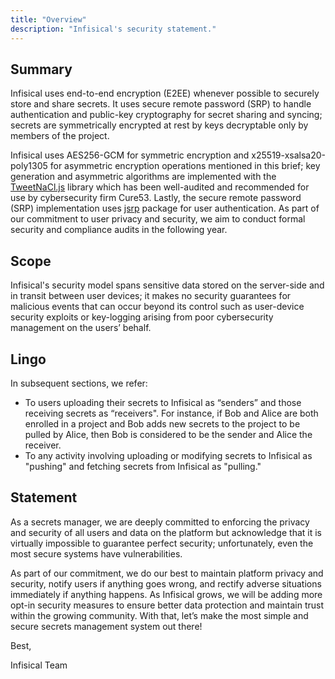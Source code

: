```yaml
---
title: "Overview"
description: "Infisical's security statement."
---
```


## Summary

Infisical uses end-to-end encryption (E2EE) whenever possible to securely store and share secrets. It uses secure remote password (SRP) to handle authentication and public-key cryptography for secret sharing and syncing; secrets are symmetrically encrypted at rest by keys decryptable only by members of the project.

Infisical uses AES256-GCM for symmetric encryption and x25519-xsalsa20-poly1305 for asymmetric encryption operations mentioned in this brief; key generation and asymmetric algorithms are implemented with the [TweetNaCl.js](https://tweetnacl.js.org/#/) library which has been well-audited and recommended for use by cybersecurity firm Cure53. Lastly, the secure remote password (SRP) implementation uses [jsrp](https://github.com/alax/jsrp) package for user authentication. As part of our commitment to user privacy and security, we aim to conduct formal security and compliance audits in the following year.

## Scope

Infisical's security model spans sensitive data stored on the server-side and in transit between user devices; it makes no security guarantees for malicious events that can occur beyond its control such as user-device security exploits or key-logging arising from poor cybersecurity management on the users’ behalf.

## Lingo

In subsequent sections, we refer:

- To users uploading their secrets to Infisical as “senders” and those receiving secrets as “receivers". For instance, if Bob and Alice are both enrolled in a project and Bob adds new secrets to the project to be pulled by Alice, then Bob is considered to be the sender and Alice the receiver.
- To any activity involving uploading or modifying secrets to Infisical as "pushing" and fetching secrets from Infisical as "pulling."

## Statement

As a secrets manager, we are deeply committed to enforcing the privacy and security of all users and data on the platform but acknowledge that it is virtually impossible to guarantee perfect security; unfortunately, even the most secure systems have vulnerabilities.

As part of our commitment, we do our best to maintain platform privacy and security, notify users if anything goes wrong, and rectify adverse situations immediately if anything happens. As Infisical grows, we will be adding more opt-in security measures to ensure better data protection and maintain trust within the growing community. With that, let’s make the most simple and secure secrets management system out there!

Best,

Infisical Team
